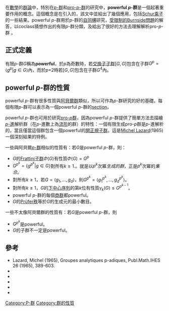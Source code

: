 {{Orphan|time=2016-12-17T12:39:04+00:00}}

{{cleanup-jargon|time=2014-04-05T04:11:08+00:00}}

{{DISPLAYTITLE:Powerful ''p''-群}}
在[[數學|數學]]的[[群論|群論]]中，特別在[[p-群|''p''-群]]和[[pro-p-group|pro-''p''-群]]的研究中，'''powerful ''p''-群'''是一個起著重要作用的概念。這個概念是在{{harv|Lubotzky|Mann|1987}}引入的，該文中並給出了幾個應用，包括[[Schur乘子|Schur乘子]]的一些結果。powerful ''p''-群用於''p''-群的[[自同構|自同構]]研究{{harv|Khukhro|1998}}，[[受限制的Burnside問題|受限制的Burnside問題]]的解答{{harv|Vaughan-Lee|1993}}，以coclass猜想作出的有限''p''-群分類{{harv|Leedham-Green|McKay|2002}}，及給出了很好的方法去理解解析pro-''p''-群 {{harv|Dixon|du Sautoy|Mann|Segal|1991}}。

==正式定義==
有限''p''-群<math>G</math>稱為'''powerful'''，於<math>p</math>為奇數時，若[[交換子子群|交換子子群]]<math>[G,G]</math>包含在子群<math>G^p = \langle g^p | g\in G\rangle</math>內，而於''p''=2時若<math>[G,G]</math>包含在子群<math>G^4</math>內。

==powerful ''p''-群的性質==
powerful ''p''-群有很多性質與[[阿貝爾群|阿貝爾群]]類似，所以可作為''p''-群研究的好的基礎。每個有限''p''-群可以表示為一個powerful ''p''-群的[[section_(group_theory)|section]]。

powerful ''p''-群也可用於研究[[pro-p_group|pro-''p''群]]，因為powerful ''p''-群提供了簡單方法去描繪[[p-進數|''p''-進]]解析群（在''p''-進數上為[[流形|流形]]的群）的特性：一個有限生成pro-''p''群是''p''-進解析的，當且僅當這個群包含一個powerful的[[開集|開]][[正規子群|正規子群]]。這是[[Michel_Lazard|Michel Lazard]](1965)一個深刻結果的特例。

一些與阿貝爾[[p-群|''p''-群]]相似的性質有：若<math>G</math>是powerful ''p''-群，則：
* <math>G</math>的[[Frattini子群|Frattini子群]]<math>\Phi(G)</math>有性質<math>\Phi(G) = G^p</math>
* <math>G^{p^k} = \{g^{p^k}|g\in G\}</math>對所有<math>k\geq 1.</math>。就是以<math>p^k</math>次冪''生成的群''，正是<math>p^k</math>次冪的''集合''。
* 對所有<math>k\geq 1</math>，若<math>G = \langle g_1, \ldots, g_d\rangle</math>，則<math>G^{p^k} = \langle g_1^{p^k},\ldots,g_d^{p^k}\rangle</math>。
* 對所有<math>k\geq 1</math>，<math>G</math>的[[下中心序列|下中心序列]]的第''k''位有性質<math>\gamma_k(G)\leq G^{p^{k-1}}</math>。
* powerful ''p''-群的每個[[商群|商群]]都powerful。
* <math>G</math>的[[Prüfer秩|Prüfer秩]]等於<math>G</math>的生成元的最小數目。

一些不太像阿貝爾群的性質有：若<math>G</math>是powerful ''p''-群，則
* <math>G^{p^k}</math>是powerful。
* <math>G</math>的子群不一定是powerful。

==參考==
* Lazard, Michel (1965), Groupes analytiques p-adiques, Publ.Math.IHES 26 (1965), 389-603.
* {{citation | id={{MathSciNet | id=1152800}} | last1=Dixon | first1=J. D. | last2=du Sautoy | first2=M. P. F. | author2-link=Marcus du Sautoy | last3=Mann | first3=A. | last4=Segal | first4=D. | title=Analytic pro-p-groups | publisher=[[Cambridge_University_Press|Cambridge University Press]] | year=1991 | isbn=0-521-39580-1}}
* {{citation | id={{MathSciNet | id=1615819}} | last1=Khukhro | first1=E. I. | title=p-automorphisms of finite p-groups | publisher=[[Cambridge_University_Press|Cambridge University Press]] | year=1998 | isbn=0-521-59717-X}}
*{{Citation | last1=Leedham-Green | first1=C. R. | author1-link=Charles Leedham-Green | last2=McKay | first2=Susan | title=The structure of groups of prime power order | publisher=[[Oxford_University_Press|Oxford University Press]] | series=London Mathematical Society Monographs. New Series | isbn=978-0-19-853548-5 | id={{MathSciNet | id = 1918951}} | year=2002 | volume=27}}
* {{citation | id={{MathSciNet | id=0873681}} | last1=Lubotzky | author1-link = Alexander Lubotzky | first1=Alexander | last2=Mann | first2=Avinoam | title=Powerful p-groups. I. Finite Groups | journal=J. Algebra | volume=105  | year=1987 | pages=484–505 | doi=10.1016/0021-8693(87)90211-0 | issue=2}}
* {{citation | id={{MathSciNet | id=1364414}} | last1=Vaughan-Lee | first1=Michael | title=The restricted Burnside problem | edition=2nd | publisher=[[Oxford_University_Press|Oxford University Press]] | year=1993 | isbn=0-19-853786-7 }}

[[Category:P-群|Category:P-群]]
[[Category:群的性質|Category:群的性質]]